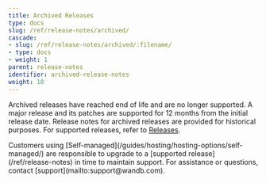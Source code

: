 ```yaml
---
title: Archived Releases
type: docs
slug: /ref/release-notes/archived/
cascade:
- slug: /ref/release-notes/archived/:filename/
- type: docs
- weight: 1
parent: release-notes
identifier: archived-release-notes
weight: 10
---
```


Archived releases have reached end of life and are no longer supported. A major release and its patches are supported for 12 months from the initial release date. Release notes for archived releases are provided for historical purposes. For supported releases, refer to [Releases](/ref/release-notes/).

<Warning>
Customers using [Self-managed](/guides/hosting/hosting-options/self-managed/) are responsible to upgrade to a [supported release](/ref/release-notes) in time to maintain support. For assistance or questions, contact [support](mailto:support@wandb.com).
</Warning>
